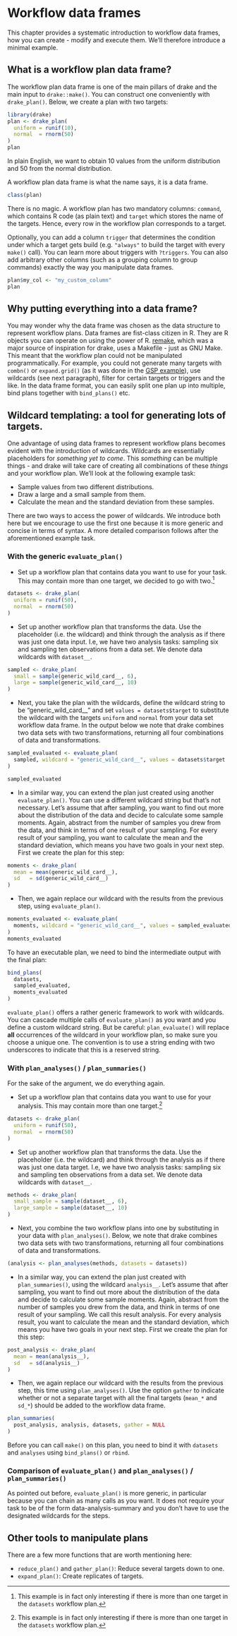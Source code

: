 # Workflow data frames {#workflow-df}

This chapter provides a systematic introduction to workflow data frames, how 
you can create - modify and execute them. We'll therefore introduce a minimal 
example.

## What is a workflow plan data frame?

The workflow plan data frame is one of the main pillars of drake and the main 
input to `drake::make()`. You can construct one conveniently 
with `drake_plan()`. 
Below, we create a plan with two targets:
```r
library(drake)
plan <- drake_plan(
  uniform = runif(10), 
  normal  = rnorm(50)
)
plan
```
In plain English, we want to obtain 10 values from the uniform distribution and
50 from the normal distribution.

A workflow plan data frame is what the name says, it is a data frame. 
```r
class(plan)
```
There is no magic. A workflow plan has two mandatory columns: `command`, which 
contains R code (as plain text) and `target` which stores the name of the 
targets. Hence, every row in the workflow plan corresponds to a target. 

Optionally, you can add a column `trigger` that determines the condition under 
which a target gets build (e.g. `"always"` to build the target with every 
`make()` call).  You can learn more about triggers with `?triggers`. 
You can also add arbitrary other columns (such as a grouping column to group 
commands) exactly the way you manipulate data frames.
```r
plan$my_col <- "my_custom_column"
plan
```


## Why putting everything into a data frame?

You may wonder why the data frame was chosen as the data structure to represent
workflow plans. Data frames are fist-class citizen in R. They are R objects you 
can operate on using the power of R. 
[remake](https://github.com/richfitz/remake), which was a major 
source of inspiration for drake, uses a Makefile - just as GNU Make. This meant
that the workflow plan could not be manipulated programmatically. For example, 
you could not generate many targets with `combn()` or `expand.grid()` (as it was 
done in the [GSP example](#example-gsp)), 
use wildcards (see next paragraph), filter for certain targets or 
triggers and the like. In the data frame format, you can easily split one
plan up into multiple, bind plans together with `bind_plans()` etc. 

## Wildcard templating: a tool for generating lots of targets.

One advantage of using data frames to represent workflow plans becomes evident 
with the introduction of wildcards. Wildcards are essentially placeholders 
for *something yet to come*. 
This *something* can be multiple things - and 
drake will take care of creating all combinations of these *things* and your 
workflow plan. We'll look at the following example task:

* Sample values from two different distributions.
* Draw a large and a small sample from them.
* Calculate the mean and the standard deviation from these samples.

There are two ways to access the power of wildcards. We introduce both here 
but we encourage to use the first one because it is more generic and concise
in terms of syntax. A more detailed comparison follows after the aforementioned
example task.

### With the generic `evaluate_plan()`

- Set up a workflow plan that contains data you want to use for your task.
  This may contain more than one target, we decided to go with 
  two.^[This example is in fact only 
  interesting if there is more than one target in the `datasets` workflow plan.]
```r
datasets <- drake_plan(
  uniform = runif(50),
  normal  = rnorm(50)
)
```

- Set up another workflow plan that transforms the data. Use the placeholder
  (i.e. the wildcard) and think through the analysis as if there was just one 
  data input. I.e, we have two analysis tasks: sampling six and sampling ten
  observations from a data set. We denote data wildcards with `dataset__`.

```r
sampled <- drake_plan(
  small = sample(generic_wild_card__, 6),
  large = sample(generic_wild_card__, 10)
)
```

- Next, you take the plan with the wildcards, define the wildcard string to be 
  "generic_wild_card__" and set `values = datasets$target` to substitute the 
  wildcard with the targets `uniform` and `normal` from your data set workflow 
  data frame. In the output below we note that drake combines two data sets with
  two transformations, returning all four combinations of data and 
  transformations.
```r
sampled_evaluated <- evaluate_plan(
  sampled, wildcard = "generic_wild_card__", values = datasets$target
)

sampled_evaluated
```

- In a similar way, you can extend the plan just created using another 
  `evaluate_plan()`. You can use a different wildcard string but that's not 
  necessary. Let's assume that after sampling, you want to 
  find out more about the distribution of the data and decide to calculate some
  sample moments. Again, abstract from the number of samples you drew from the 
  data, and think in terms of one result of your sampling. For every result of 
  your sampling, you want to calculate the
  mean and the standard deviation, which means you have two goals in your 
  next step. First we create the plan for this step:

```r
moments <- drake_plan(
  mean = mean(generic_wild_card__),
  sd   = sd(generic_wild_card__)
)
```

- Then, we again replace our wildcard with the results from the previous step, 
  using `evaluate_plan()`.

```r
moments_evaluated <- evaluate_plan(
  moments, wildcard = "generic_wild_card__", values = sampled_evaluated$target
)
moments_evaluated
```

To have an executable plan, we need to bind the intermediate output with the
final plan:
```r
bind_plans(
  datasets,
  sampled_evaluated,
  moments_evaluated
)
```

`evaluate_plan()` offers a rather generic framework to work with wildcards. You 
can cascade multiple calls of `evaluate_plan()` as you want and you define 
a custom wildcard string. But be careful: `plan_evaluate()` 
will replace **all** occurrences of the wildcard in your workflow plan, so make sure
you choose a unique one. The convention is to use a string ending with two 
underscores to indicate that this is a reserved string.

### With `plan_analyses()` / `plan_summaries()`

For the sake of the argument, we do everything again.

- Set up a workflow plan that contains data you want to use for your analysis.
  This may contain more than one target.^[This example is in fact only 
  interesting if there is more than one target in the `datasets` workflow plan.]

```r
datasets <- drake_plan(
  uniform = runif(50),
  normal  = rnorm(50)
)
```

- Set up another workflow plan that transforms the data. Use the placeholder
  (i.e. the wildcard) and think through the analysis as if there was just one 
  data target. I.e, we have two analysis tasks: sampling six and sampling ten
  observations from a data set. We denote data wildcards with `dataset__`.
```r
methods <- drake_plan(
  small_sample = sample(dataset__, 6),
  large_sample = sample(dataset__, 10)
)
```

- Next, you combine the two workflow plans into one by substituting in your 
  data with `plan_analyses()`. Below, we note that drake combines two data sets 
  with two transformations, returning all four combinations of data and 
  transformations.
```r
(analysis <- plan_analyses(methods, datasets = datasets))
```

- In a similar way, you can extend the plan just created with `plan_summaries()`, 
  using the wildcard `analysis__`. Let's assume that after sampling, you want to 
  find out more about the distribution of the data and decide to calculate some
  sample moments. Again, abstract from the number of samples you drew from the 
  data, and think in terms of one result of your sampling. We call this result 
  analysis. For every analysis result, you want to calculate the
  mean and the standard deviation, which means you have two goals in your 
  next step. First we create the plan for this step:
```r
post_analysis <- drake_plan(
  mean = mean(analysis__),
  sd   = sd(analysis__)
)
```
- Then, we again replace our wildcard with the results from the previous step, 
  this time using `plan_analyses()`. Use the option `gather` to indicate whether
  or not a separate target with all the final targets (`mean_*` and `sd_*`) 
  should be added to the workflow data frame.
```r
plan_summaries(
  post_analysis, analysis, datasets, gather = NULL
)
```
Before you can call `make()` on this plan, you need to bind it with 
`datasets` and `analyses` using `bind_plans()` or `rbind`.


### Comparison of `evaluate_plan()` and `plan_analyses()` / `plan_summaries()`

As pointed out before, `evaluate_plan()` is more generic, in particular because
you can chain as many calls as you want. It does not require your task
to be of the form data-analysis-summary and you don't have to use 
the designated wildcards for the steps.

## Other tools to manipulate plans

There are a few more functions that are worth mentioning here: 

- `reduce_plan()` and `gather_plan()`: Reduce several targets down to one.
- `expand_plan()`: Create replicates of targets.